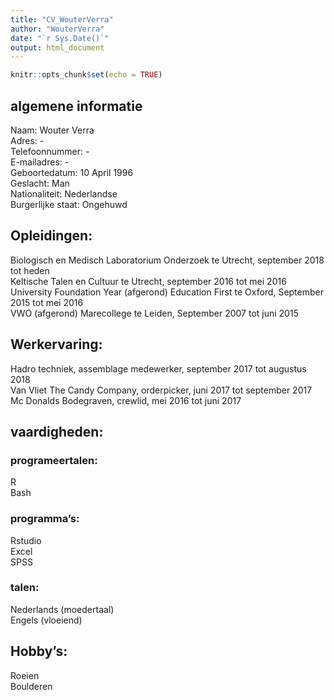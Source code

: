 ```yaml
---
title: "CV_WouterVerra"
author: "WouterVerra"
date: "`r Sys.Date()`"
output: html_document
---
```


```r
knitr::opts_chunk$set(echo = TRUE)
```

## algemene informatie
Naam:			Wouter Verra <br>
Adres: 			- <br>
Telefoonnummer: 	- <br>
E-mailadres: 		- <br>
Geboortedatum: 	10 April 1996 <br>
Geslacht: 		Man <br>
Nationaliteit: 		Nederlandse <br>
Burgerlijke staat: 	Ongehuwd <br>

## Opleidingen:
Biologisch en Medisch Laboratorium Onderzoek te Utrecht, september 2018 tot heden <br>
Keltische Talen en Cultuur te Utrecht, september 2016 tot mei 2016 <br>
University Foundation Year (afgerond) Education First te Oxford, September 2015 tot mei 2016 <br>
VWO (afgerond) Marecollege te Leiden, September 2007 tot juni 2015 <br>

## Werkervaring:
Hadro techniek, assemblage medewerker, september 2017 tot augustus 2018 <br>
Van Vliet The Candy Company, orderpicker, juni 2017 tot september 2017 <br>
Mc Donalds Bodegraven, crewlid, mei 2016 tot juni 2017

## vaardigheden:

### programeertalen:
R <br>
Bash <br>

### programma's:
Rstudio <br>
Excel <br>
SPSS

### talen:
Nederlands (moedertaal) <br>
Engels (vloeiend)

## Hobby’s:
Roeien <br>
Boulderen
